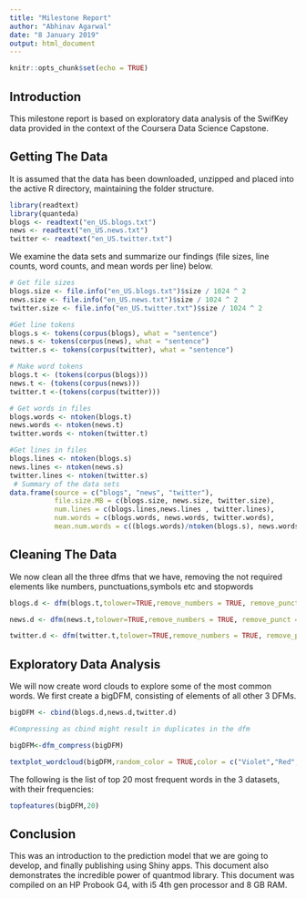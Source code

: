 ```yaml
---
title: "Milestone Report"
author: "Abhinav Agarwal"
date: "8 January 2019"
output: html_document
---
```



```r
knitr::opts_chunk$set(echo = TRUE)
```

## Introduction

This milestone report is based on exploratory data analysis of the SwifKey data provided in the context of the Coursera Data Science Capstone. 


## Getting The Data
It is assumed that the data has been downloaded, unzipped and placed into the active R directory, maintaining the folder structure.

```r
library(readtext)
library(quanteda)
blogs <- readtext("en_US.blogs.txt")
news <- readtext("en_US.news.txt")
twitter <- readtext("en_US.twitter.txt")
```
We examine the data sets and summarize our findings (file sizes, line counts, word counts, and mean words per line) below.
```r

# Get file sizes
blogs.size <- file.info("en_US.blogs.txt")$size / 1024 ^ 2
news.size <- file.info("en_US.news.txt")$size / 1024 ^ 2
twitter.size <- file.info("en_US.twitter.txt")$size / 1024 ^ 2

#Get line tokens
blogs.s <- tokens(corpus(blogs), what = "sentence")
news.s <- tokens(corpus(news), what = "sentence")  
twitter.s <- tokens(corpus(twitter), what = "sentence") 

# Make word tokens
blogs.t <- (tokens(corpus(blogs)))
news.t <- (tokens(corpus(news)))
twitter.t <-(tokens(corpus(twitter)))

# Get words in files
blogs.words <- ntoken(blogs.t)
news.words <- ntoken(news.t)
twitter.words <- ntoken(twitter.t)

#Get lines in files
blogs.lines <- ntoken(blogs.s)
news.lines <- ntoken(news.s)
twitter.lines <- ntoken(twitter.s)
 # Summary of the data sets
data.frame(source = c("blogs", "news", "twitter"),
           file.size.MB = c(blogs.size, news.size, twitter.size),
           num.lines = c(blogs.lines,news.lines , twitter.lines),
           num.words = c(blogs.words, news.words, twitter.words),
           mean.num.words = c((blogs.words)/ntoken(blogs.s), news.words/ntoken(news.s), (twitter.words)/ntoken(twitter.s)))
```

## Cleaning The Data
We now clean all the three dfms that we have, removing the not required elements like numbers, punctuations,symbols  etc and stopwords
```r
blogs.d <- dfm(blogs.t,tolower=TRUE,remove_numbers = TRUE, remove_punct = TRUE, remove_twitter = TRUE, remove_symbols = TRUE, remove_hyphens = TRUE,remove = stopwords("english"))

news.d <- dfm(news.t,tolower=TRUE,remove_numbers = TRUE, remove_punct = TRUE,remove_twitter = TRUE, remove_symbols = TRUE,remove_hyphens = TRUE,remove = stopwords("english"))

twitter.d <- dfm(twitter.t,tolower=TRUE,remove_numbers = TRUE, remove_punct = TRUE, remove_twitter = TRUE, remove_symbols = TRUE,remove_hyphens = TRUE,remove = stopwords("english"))
```

## Exploratory Data Analysis 

We will now create word clouds to explore some of the most common words.
We first create a bigDFM, consisting of elements of all other 3 DFMs.

```r
bigDFM <- cbind(blogs.d,news.d,twitter.d)

#Compressing as cbind might result in duplicates in the dfm 

bigDFM<-dfm_compress(bigDFM)

textplot_wordcloud(bigDFM,random_color = TRUE,color = c("Violet","Red","Green","Orange"))
```

The following is the list of top 20 most frequent words in the 3 datasets, with their frequencies:

```r
topfeatures(bigDFM,20)
```
## Conclusion

This was an introduction to the prediction model that we are going to develop, and finally publishing using Shiny apps.
This document also demonstrates the incredible power of quantmod library. This document was compiled on an HP Probook G4, with i5 4th gen processor and 8 GB RAM.